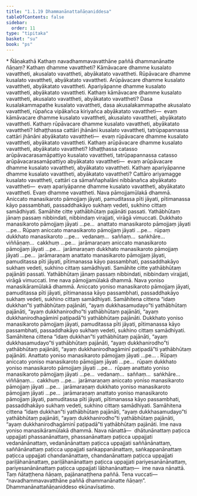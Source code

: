 ```yaml
---
title: "1.1.19 Dhammanānattañāṇaniddesa"
tableOfContents: false
sidebar:
  order: 11
type: "tipitaka"
basket: "su"
book: "ps"
---
```



<DynamicBreadcrumb />

<Paragraph type="center" book="ps">
* Ñāṇakathā
</Paragraph>


<Division number="73" book="ps" bookNo="26" page="5">

<Paragraph number="511" book="ps">
Kathaṃ navadhammavavatthāne paññā dhammanānatte ñāṇaṃ? Kathaṃ dhamme vavattheti? Kāmāvacare dhamme kusalato vavattheti, akusalato vavattheti, abyākatato vavattheti. Rūpāvacare dhamme kusalato vavattheti, abyākatato vavattheti. Arūpāvacare dhamme kusalato vavattheti, abyākatato vavattheti. Apariyāpanne dhamme kusalato vavattheti, abyākatato vavattheti.
</Paragraph>

<Paragraph number="512" book="ps">
Kathaṃ kāmāvacare dhamme kusalato vavattheti, akusalato vavattheti, abyākatato vavattheti? Dasa kusalakammapathe kusalato vavattheti, dasa akusalakammapathe akusalato vavattheti, rūpañca vipākañca kiriyañca abyākatato vavattheti—  evaṃ kāmāvacare dhamme kusalato vavattheti, akusalato vavattheti, abyākatato vavattheti.
</Paragraph>

<Paragraph number="513" book="ps">
Kathaṃ rūpāvacare dhamme kusalato vavattheti, abyākatato vavattheti? Idhaṭṭhassa cattāri jhānāni kusalato vavattheti, tatrūpapannassa cattāri jhānāni abyākatato vavattheti—  evaṃ rūpāvacare dhamme kusalato vavattheti, abyākatato vavattheti.
</Paragraph>

<Paragraph number="514" book="ps">
Kathaṃ arūpāvacare dhamme kusalato vavattheti, abyākatato vavattheti? Idhaṭṭhassa catasso arūpāvacarasamāpattiyo kusalato vavattheti, tatrūpapannassa catasso arūpāvacarasamāpattiyo abyākatato vavattheti—  evaṃ arūpāvacare dhamme kusalato vavattheti, abyākatato vavattheti.
</Paragraph>

<Paragraph number="515" book="ps">
Kathaṃ apariyāpanne dhamme kusalato vavattheti, abyākatato vavattheti? Cattāro ariyamagge kusalato vavattheti, cattāri ca sāmaññaphalāni nibbānañca abyākatato vavattheti—  evaṃ apariyāpanne dhamme kusalato vavattheti, abyākatato vavattheti. Evaṃ dhamme vavattheti.
</Paragraph>

<Paragraph number="516" book="ps">
Nava pāmojjamūlakā dhammā. Aniccato manasikaroto pāmojjaṃ jāyati, pamuditassa pīti jāyati, pītimanassa kāyo passambhati, passaddhakāyo sukhaṃ vedeti, sukhino cittaṃ samādhiyati. Samāhite citte yathābhūtaṃ pajānāti passati. Yathābhūtaṃ jānaṃ passaṃ nibbindati, nibbindaṃ virajjati, virāgā vimuccati. Dukkhato manasikaroto pāmojjaṃ jāyati …pe…  anattato manasikaroto pāmojjaṃ jāyati …pe…
</Paragraph>

<Paragraph number="517" book="ps">
Rūpaṃ aniccato manasikaroto pāmojjaṃ jāyati …pe…  rūpaṃ dukkhato manasikaroto …pe…  vedanaṃ…  saññaṃ…  saṅkhāre…  viññāṇaṃ…  cakkhuṃ …pe…  jarāmaraṇaṃ aniccato manasikaroto pāmojjaṃ jāyati …pe…  jarāmaraṇaṃ dukkhato manasikaroto pāmojjaṃ jāyati …pe…  jarāmaraṇaṃ anattato manasikaroto pāmojjaṃ jāyati, pamuditassa pīti jāyati, pītimanassa kāyo passambhati, passaddhakāyo sukhaṃ vedeti, sukhino cittaṃ samādhiyati. Samāhite citte yathābhūtaṃ pajānāti passati. Yathābhūtaṃ jānaṃ passaṃ nibbindati, nibbindaṃ virajjati, virāgā vimuccati. Ime nava pāmojjamūlakā dhammā.
</Paragraph>

</Division>
<Division number="74" book="ps" bookNo="26" page="83">

<Paragraph number="518" book="ps">
Nava yoniso manasikāramūlakā dhammā. Aniccato yoniso manasikaroto pāmojjaṃ jāyati, pamuditassa pīti jāyati, pītimanassa kāyo passambhati, passaddhakāyo sukhaṃ vedeti, sukhino cittaṃ samādhiyati. Samāhitena cittena “idaṃ dukkhan”ti yathābhūtaṃ pajānāti, “ayaṃ dukkhasamudayo”ti yathābhūtaṃ pajānāti, “ayaṃ dukkhanirodho”ti yathābhūtaṃ pajānāti, “ayaṃ dukkhanirodhagāminī paṭipadā”ti yathābhūtaṃ pajānāti. Dukkhato yoniso manasikaroto pāmojjaṃ jāyati, pamuditassa pīti jāyati, pītimanassa kāyo passambhati, passaddhakāyo sukhaṃ vedeti, sukhino cittaṃ samādhiyati. Samāhitena cittena “idaṃ dukkhan”ti yathābhūtaṃ pajānāti, “ayaṃ dukkhasamudayo”ti yathābhūtaṃ pajānāti, “ayaṃ dukkhanirodho”ti yathābhūtaṃ pajānāti, “ayaṃ dukkhanirodhagāminī paṭipadā”ti yathābhūtaṃ pajānāti. Anattato yoniso manasikaroto pāmojjaṃ jāyati …pe… .
</Paragraph>

<Paragraph number="519" book="ps">
Rūpaṃ aniccato yoniso manasikaroto pāmojjaṃ jāyati …pe…  rūpaṃ dukkhato yoniso manasikaroto pāmojjaṃ jāyati …pe…  rūpaṃ anattato yoniso manasikaroto pāmojjaṃ jāyati …pe…  vedanaṃ…  saññaṃ…  saṅkhāre…  viññāṇaṃ…  cakkhuṃ …pe…  jarāmaraṇaṃ aniccato yoniso manasikaroto pāmojjaṃ jāyati …pe…  jarāmaraṇaṃ dukkhato yoniso manasikaroto pāmojjaṃ jāyati …pe…  jarāmaraṇaṃ anattato yoniso manasikaroto pāmojjaṃ jāyati, pamuditassa pīti jāyati, pītimanassa kāyo passambhati, passaddhakāyo sukhaṃ vedeti, sukhino cittaṃ samādhiyati. Samāhitena cittena “idaṃ dukkhan”ti yathābhūtaṃ pajānāti, “ayaṃ dukkhasamudayo”ti yathābhūtaṃ pajānāti, “ayaṃ dukkhanirodho”ti yathābhūtaṃ pajānāti, “ayaṃ dukkhanirodhagāminī paṭipadā”ti yathābhūtaṃ pajānāti. Ime nava yoniso manasikāramūlakā dhammā.
</Paragraph>

<Paragraph number="520" book="ps">
Nava nānattā—  dhātunānattaṃ paṭicca uppajjati phassanānattaṃ, phassanānattaṃ paṭicca uppajjati vedanānānattaṃ, vedanānānattaṃ paṭicca uppajjati saññānānattaṃ, saññānānattaṃ paṭicca uppajjati saṅkappanānattaṃ, saṅkappanānattaṃ paṭicca uppajjati chandanānattaṃ, chandanānattaṃ paṭicca uppajjati pariḷāhanānattaṃ, pariḷāhanānattaṃ paṭicca uppajjati pariyesanānānattaṃ, pariyesanānānattaṃ paṭicca uppajjati lābhanānattaṃ—  ime nava nānattā. Taṃ ñātaṭṭhena ñāṇaṃ, pajānanaṭṭhena paññā. Tena vuccati—  “navadhammavavatthāne paññā dhammanānatte ñāṇaṃ”.

</Paragraph>
</Division>

<Paragraph number="521" type="center" book="ps">
Dhammanānattañāṇaniddeso ekūnavīsatimo.
</Paragraph>